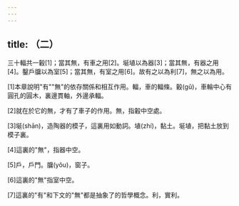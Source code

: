```yaml
---
---
---
```

title: （二）
---



三十輻共一轂[1]；當其無，有車之用[2]。埏埴以為器[3]；當其無，有器之用[4]。鑿戶牖以為室[5]；當其無，有室之用[6]。故有之以為利[7]，無之以為用。

[1]本章說明"有""無"的依存關係和相互作用。輻，車的輻條。轂(gǔ)，車輪中心有圓孔的圓木，裏邊貫軸，外邊承輻。

[2]就在於它的無，才有了車子的作用。無，指轂中空處。

[3]埏(shān)，造陶器的模子，這裏用如動詞。埴(zhí)，黏土。埏埴，把黏土放到模子裏。

[4]這裏的"無"，指器中空。

[5]戶，戶門。牖(yǒu)，窗子。

[6]這裏的"無"指室中空。

[7]這裏的"有"和下文的"無"都是抽象了的哲學概念。利，實利。